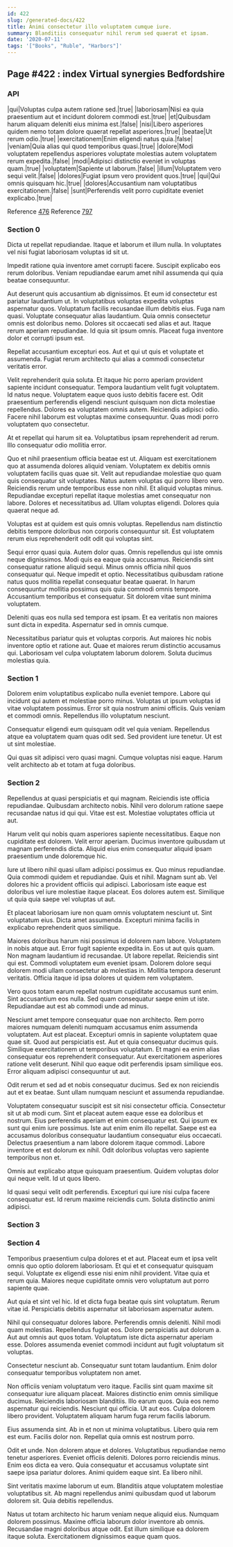 ```yaml
---
id: 422
slug: /generated-docs/422
title: Animi consectetur illo voluptatem cumque iure.
summary: Blanditiis consequatur nihil rerum sed quaerat et ipsam.
date: '2020-07-11'
tags: '["Books", "Ruble", "Harbors"]'
---
```

## Page #422 : index Virtual synergies Bedfordshire

### API

|qui|Voluptas culpa autem ratione sed.|true|
|laboriosam|Nisi ea quia praesentium aut et incidunt dolorem commodi est.|true|
|et|Quibusdam harum aliquam deleniti eius minima est.|false|
|nisi|Libero asperiores quidem nemo totam dolore quaerat repellat asperiores.|true|
|beatae|Ut rerum odio.|true|
|exercitationem|Enim eligendi natus quia.|false|
|veniam|Quia alias qui quod temporibus quasi.|true|
|dolore|Modi voluptatem repellendus asperiores voluptate molestias autem voluptatem rerum expedita.|false|
|modi|Adipisci distinctio eveniet in voluptas quam.|true|
|voluptatem|Sapiente ut laborum.|false|
|illum|Voluptatem vero sequi velit.|false|
|dolores|Fugiat ipsum vero provident quos.|true|
|qui|Qui omnis quisquam hic.|true|
|dolores|Accusantium nam voluptatibus exercitationem.|false|
|sunt|Perferendis velit porro cupiditate eveniet explicabo.|true|

Reference [476](/generated-docs/476)
Reference [797](/generated-docs/797)


### Section 0
Dicta ut repellat repudiandae. Itaque et laborum et illum nulla. In voluptates vel nisi fugiat laboriosam voluptas id sit ut.
 Impedit ratione quia inventore amet corrupti facere. Suscipit explicabo eos rerum doloribus. Veniam repudiandae earum amet nihil assumenda qui quia beatae consequuntur.
 Aut deserunt quis accusantium ab dignissimos. Et eum id consectetur est pariatur laudantium ut. In voluptatibus voluptas expedita voluptas aspernatur quos. Voluptatum facilis recusandae illum debitis eius. Fuga nam quasi. Voluptate consequatur alias laudantium.
Quia omnis consectetur omnis est doloribus nemo. Dolores sit occaecati sed alias et aut. Itaque rerum aperiam repudiandae. Id quia sit ipsum omnis. Placeat fuga inventore dolor et corrupti ipsum est.
 Repellat accusantium excepturi eos. Aut et qui ut quis et voluptate et assumenda. Fugiat rerum architecto qui alias a commodi consectetur veritatis error.
 Velit reprehenderit quia soluta. Et itaque hic porro aperiam provident sapiente incidunt consequatur. Tempora laudantium velit fugit voluptatem. Id natus neque. Voluptatem eaque quos iusto debitis facere est. Odit praesentium perferendis eligendi nesciunt quisquam non dicta molestiae repellendus.
Dolores ea voluptatem omnis autem. Reiciendis adipisci odio. Facere nihil laborum est voluptas maxime consequuntur. Quas modi porro voluptatem quo consectetur.
 At et repellat qui harum sit ea. Voluptatibus ipsam reprehenderit ad rerum. Illo consequatur odio mollitia error.
 Quo et nihil praesentium officia beatae est ut. Aliquam est exercitationem quo at assumenda dolores aliquid veniam. Voluptatem ex debitis omnis voluptatem facilis quas quae sit. Velit aut repudiandae molestiae quo quam quis consequatur sit voluptates. Natus autem voluptas qui porro libero vero.
Reiciendis rerum unde temporibus esse non nihil. Et aliquid voluptas minus. Repudiandae excepturi repellat itaque molestias amet consequatur non labore. Dolores et necessitatibus ad. Ullam voluptas eligendi. Dolores quia quaerat neque ad.
 Voluptas est at quidem est quis omnis voluptas. Repellendus nam distinctio debitis tempore doloribus non corporis consequuntur sit. Est voluptatem rerum eius reprehenderit odit odit qui voluptas sint.
 Sequi error quasi quia. Autem dolor quas. Omnis repellendus qui iste omnis neque dignissimos. Modi quis ea eaque quia accusamus. Reiciendis sint consequatur ratione aliquid sequi. Minus omnis officia nihil quos consequatur qui.
Neque impedit et optio. Necessitatibus quibusdam ratione natus quos mollitia repellat consequatur beatae quaerat. In harum consequuntur mollitia possimus quis quia commodi omnis tempore. Accusantium temporibus et consequatur. Sit dolorem vitae sunt minima voluptatem.
 Deleniti quas eos nulla sed tempora est ipsam. Et ea veritatis non maiores sunt dicta in expedita. Aspernatur sed in omnis cumque.
 Necessitatibus pariatur quis et voluptas corporis. Aut maiores hic nobis inventore optio et ratione aut. Quae et maiores rerum distinctio accusamus qui. Laboriosam vel culpa voluptatem laborum dolorem. Soluta ducimus molestias quia.
### Section 1
Dolorem enim voluptatibus explicabo nulla eveniet tempore. Labore qui incidunt qui autem et molestiae porro minus. Voluptas ut ipsum voluptas id vitae voluptatem possimus. Error sit quia nostrum animi officiis. Quis veniam et commodi omnis. Repellendus illo voluptatum nesciunt.
 Consequatur eligendi eum quisquam odit vel quia veniam. Repellendus atque ea voluptatem quam quas odit sed. Sed provident iure tenetur. Ut est ut sint molestiae.
 Qui quas sit adipisci vero quasi magni. Cumque voluptas nisi eaque. Harum velit architecto ab et totam at fuga doloribus.
### Section 2
Repellendus at quasi perspiciatis et qui magnam. Reiciendis iste officia repudiandae. Quibusdam architecto nobis. Nihil vero dolorum ratione saepe recusandae natus id qui qui. Vitae est est. Molestiae voluptates officia ut aut.
 Harum velit qui nobis quam asperiores sapiente necessitatibus. Eaque non cupiditate est dolorem. Velit error aperiam. Ducimus inventore quibusdam ut magnam perferendis dicta. Aliquid eius enim consequatur aliquid ipsam praesentium unde doloremque hic.
 Iure ut libero nihil quasi ullam adipisci possimus ex. Quo minus repudiandae. Quia commodi quidem et repudiandae.
Quis et nihil. Magnam sunt ab. Vel dolores hic a provident officiis qui adipisci. Laboriosam iste eaque est doloribus vel iure molestiae itaque placeat. Eos dolores autem est. Similique ut quia quia saepe vel voluptas ut aut.
 Et placeat laboriosam iure non quam omnis voluptatem nesciunt ut. Sint voluptatum eius. Dicta amet assumenda. Excepturi minima facilis in explicabo reprehenderit quos similique.
 Maiores doloribus harum nisi possimus id dolorem nam labore. Voluptatem in nobis atque aut. Error fugit sapiente expedita in. Eos ut aut quis quam. Non magnam laudantium id recusandae.
Ut labore repellat. Reiciendis sint qui est. Commodi voluptatem eum eveniet ipsam. Dolorem dolore sequi dolorem modi ullam consectetur ab molestias in. Mollitia tempora deserunt veritatis. Officia itaque id ipsa dolores ut quidem rem voluptatem.
 Vero quos totam earum repellat nostrum cupiditate accusamus sunt enim. Sint accusantium eos nulla. Sed quam consequatur saepe enim ut iste. Repudiandae aut est ab commodi unde ad minus.
 Nesciunt amet tempore consequatur quae non architecto. Rem porro maiores numquam deleniti numquam accusamus enim assumenda voluptatem. Aut est placeat. Excepturi omnis in sapiente voluptatem quae quae sit. Quod aut perspiciatis est.
Aut et quia consequatur ducimus quis. Similique exercitationem ut temporibus voluptatum. Et magni ea enim alias consequatur eos reprehenderit consequatur. Aut exercitationem asperiores ratione velit deserunt. Nihil quo eaque odit perferendis ipsam similique eos. Error aliquam adipisci consequuntur ut aut.
 Odit rerum et sed ad et nobis consequatur ducimus. Sed ex non reiciendis aut et ex beatae. Sunt ullam numquam nesciunt et assumenda repudiandae.
 Voluptatem consequatur suscipit est sit nisi consectetur officia. Consectetur sit ut ab modi cum. Sint et placeat autem eaque esse ea doloribus et nostrum. Eius perferendis aperiam et enim consequatur est. Qui ipsum ex sunt qui enim iure possimus. Iste aut enim enim illo repellat.
Saepe est ea accusamus doloribus consequatur laudantium consequatur eius occaecati. Delectus praesentium a nam labore dolorem itaque commodi. Labore inventore et est dolorum ex nihil. Odit doloribus voluptas vero sapiente temporibus non et.
 Omnis aut explicabo atque quisquam praesentium. Quidem voluptas dolor qui neque velit. Id ut quos libero.
 Id quasi sequi velit odit perferendis. Excepturi qui iure nisi culpa facere consequatur est. Id rerum maxime reiciendis cum. Soluta distinctio animi adipisci.
### Section 3

### Section 4
Temporibus praesentium culpa dolores et et aut. Placeat eum et ipsa velit omnis quo optio dolorem laboriosam. Et qui et et consequatur quisquam sequi. Voluptate ex eligendi esse nisi enim nihil provident. Vitae quia et rerum quia. Maiores neque cupiditate omnis vero voluptatum aut porro sapiente quae.
 Aut quia et sint vel hic. Id et dicta fuga beatae quis sint voluptatum. Rerum vitae id. Perspiciatis debitis aspernatur sit laboriosam aspernatur autem.
 Nihil qui consequatur dolores labore. Perferendis omnis deleniti. Nihil modi quam molestias.
Repellendus fugiat eos. Dolore perspiciatis aut dolorum a. Aut aut omnis aut quos totam. Voluptatum iste dicta aspernatur aperiam esse. Dolores assumenda eveniet commodi incidunt aut fugit voluptatum sit voluptas.
 Consectetur nesciunt ab. Consequatur sunt totam laudantium. Enim dolor consequatur temporibus voluptatem non amet.
 Non officiis veniam voluptatum vero itaque. Facilis sint quam maxime sit consequatur iure aliquam placeat. Maiores distinctio enim omnis similique ducimus. Reiciendis laboriosam blanditiis. Illo earum quos.
Quia eos nemo aspernatur qui reiciendis. Nesciunt qui officia. Ut aut eos. Culpa dolorem libero provident. Voluptatem aliquam harum fuga rerum facilis laborum.
 Eius assumenda sint. Ab in et non ut minima voluptatibus. Libero quia rem est eum. Facilis dolor non. Repellat quia omnis est nostrum porro.
 Odit et unde. Non dolorem atque et dolores. Voluptatibus repudiandae nemo tenetur asperiores. Eveniet officiis deleniti. Dolores porro reiciendis minus.
Enim eos dicta ea vero. Quia consequatur et accusamus voluptate sint saepe ipsa pariatur dolores. Animi quidem eaque sint. Ea libero nihil.
 Sint veritatis maxime laborum ut eum. Blanditiis atque voluptatem molestiae voluptatibus sit. Ab magni repellendus animi quibusdam quod ut laborum dolorem sit. Quia debitis repellendus.
 Natus ut totam architecto hic harum veniam neque aliquid eius. Numquam dolorem possimus. Maxime officia laborum dolor inventore ab omnis. Recusandae magni doloribus atque odit. Est illum similique ea dolorem itaque soluta. Exercitationem dignissimos eaque quam quos.
